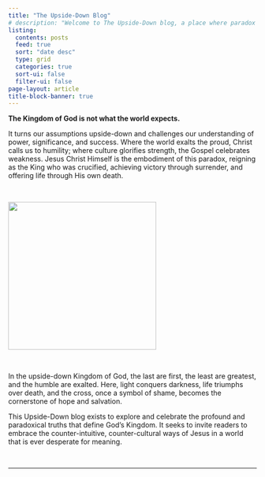 ```yaml
---
title: "The Upside-Down Blog"
# description: "Welcome to The Upside-Down blog, a place where paradox and mystery come alive in the light of the Gospel"
listing:
  contents: posts
  feed: true
  sort: "date desc"
  type: grid
  categories: true
  sort-ui: false
  filter-ui: false
page-layout: article
title-block-banner: true
---
```


**The Kingdom of God is not what the world expects.**

It turns our assumptions upside-down and challenges our understanding of power, significance, and success. Where the world exalts the proud, Christ calls us to humility; where culture glorifies strength, the Gospel celebrates weakness. Jesus Christ Himself is the embodiment of this paradox, reigning as the King who was crucified, achieving victory through surrender, and offering life through His own death.

<br/>

![](img/usdkingdm3.jpeg){fig-align="center" width="300"}

<br/>

In the upside-down Kingdom of God, the last are first, the least are greatest, and the humble are exalted. Here, light conquers darkness, life triumphs over death, and the cross, once a symbol of shame, becomes the cornerstone of hope and salvation.

This Upside-Down blog exists to explore and celebrate the profound and paradoxical truths that define God’s Kingdom. It seeks to invite readers to embrace the counter-intuitive, counter-cultural ways of Jesus in a world that is ever desperate for meaning.

<br/>

------------------------------------------------------------------------

<br/>
